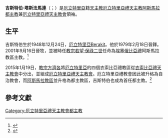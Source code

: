 {{Infobox Christian leader
| type             = archbishop
| honorific-prefix =
| name             = 吉斯特伯·塔斯法馬連<br />Menghesteab Tesfamariam
| title            = [[厄立特里亞禮天主教阿斯馬拉都主教區|厄立特里亞禮天主教阿斯馬拉都主教]]
| image            = 
| image_size       = 
| alt              = 
| archdiocese      = [[厄立特里亞禮天主教阿斯馬拉都主教區|厄立特里亞禮阿斯馬拉都主教區]]
| province         = 
| term             = 
| term_start       = 2015年1月19日
| term_end         = 
| predecessor      = （首任）
| opposed          = 
| successor        = （現任）
| other_post       = 
| ordination       = 1979年2月18日
| ordained_by      = 
| consecration     = 2001年9月16日
| consecrated_by   = [[Zekarias_Yohannes|Zekarias Yohannes]]
| cardinal         = 
| created_cardinal_by =
| rank             = 
<!---------- Personal details ---------->
| birth_date       = {{Birth date and age|1948|12|24}}
| birth_place      = [[厄立特里亞|厄立特里亞]]Berakit
| death_date       =
| death_place      = 
| buried           = 
| nationality      = [[厄立特里亞|厄立特里亞]]
| religion         = [[厄立特里亞禮天主教會|厄立特里亞禮天主教會]]
| residence        = 
| parents          = 
| previous_post    = 埃塞俄比亞禮天主教阿斯馬拉教區主教（2001年－2015年）
| education        =
| alma_mater       = 
| motto            = 
| signature        = 
| signature_alt    = 
| coat_of_arms     = 
| coat_of_arms_alt = 
}}
'''吉斯特伯·塔斯法馬連'''（{{lang-en|Menghesteab Tesfamariam}}；{{bd|1948年|12月24日|catIdx=Menghesteab Tesfamariam}}）是[[厄立特里亞|厄立特里亞]]籍[[天主教|天主教]][[厄立特里亞禮天主教阿斯馬拉都主教區|厄立特里亞禮天主教阿斯馬拉]][[都主教|都主教]]兼[[厄立特里亞禮天主教會|厄立特里亞禮天主教會]]領袖。

==生平==
吉斯特伯生於1948年12月24日，[[厄立特里亞|厄立特里亞]]Berakit。他於1979年2月18日晉鐸。2001年9月16日晉牧，並被時任[[教宗|教宗]][[若望·保祿二世|若望·保祿二世]]任命為[[埃塞俄比亞禮天主教會|埃塞俄比亞禮]]阿斯馬拉教區主教。<ref>{{cite web|url=http://www.catholic-hierarchy.org/bishop/btesf.html|title=吉斯特伯·塔斯法馬連主教：M.C.C.I.|publisher=[[天主教會聖統制|天主教會聖統制]]|accessdate=2012年7月16日|archive-date=2012年6月30日|archive-url=https://web.archive.org/web/20120630230525/http://catholic-hierarchy.org/bishop/btesf.html|dead-url=no}}</ref>

2015年1月19日，[[教宗方濟各|教宗方濟各]]將[[厄立特里亞|厄立特里亞]]的四個衣索比亞禮教區從[[衣索比亞禮天主教會|衣索比亞禮天主教會]]中分出，並組成[[厄立特里亞禮天主教會|厄立特里亞禮天主教會]]。厄立特里亞禮教會因此被升格為自治教會，而[[厄立特里亞禮天主教阿斯馬拉都主教區|阿斯馬拉教區]]並升格為都主教區，吉斯特伯也成為首任都主教。<ref>{{cite press release |title=Rinunce e nomine, 19.01.2015 |url=https://press.vatican.va/content/salastampa/it/bollettino/pubblico/2015/01/19/0048/00098.html |publisher=Sala Stampa della Santa Sede |accessdate=2019-07-15 |archiveurl=https://web.archive.org/web/20190715070758/https://press.vatican.va/content/salastampa/it/bollettino/pubblico/2015/01/19/0048/00098.html |archivedate=2019-07-15 |language=it |date=2015-01-19 |dead-url=no }}</ref>

==參考文獻==
{{reflist}}

[[Category:厄立特里亞禮天主教會都主教|Category:厄立特里亞禮天主教會都主教]]